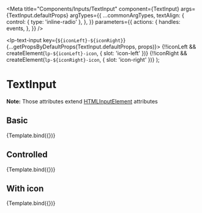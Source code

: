 


<Meta
  title="Components/Inputs/TextInput"
  component={TextInput}
  args={TextInput.defaultProps}
  argTypes={{
    ...commonArgTypes,
    textAlign: {
      control: { type: 'inline-radio' },
    },
  }}
  parameters={{
    actions: {
      handles: events,
    },
  }}
/>

  <lp-text-input key={`${iconLeft}-${iconRight}`} {...getPropsByDefaultProps(TextInput.defaultProps, props)}>
    {!!iconLeft && createElement(`lp-${iconLeft}-icon`, { slot: 'icon-left' })}
    {!!iconRight && createElement(`lp-${iconRight}-icon`, { slot: 'icon-right' })}
  </lp-text-input>
);

# TextInput

<ArgsTable of={TextInput} />

**Note:** Those attributes extend [HTMLInputElement](https://www.w3schools.com/tags/tag_input.asp) attributes

## Basic

<Canvas>
  <Story name="Basic">
    {Template.bind({})}
  </Story>
</Canvas>

## Controlled

<Canvas>
  <Story
    name="Controlled"
    args={{ value: 'Text' }}
    argTypes={hideControls(['theme', 'size', 'textAlign', 'error', 'disabled', 'readOnly'])}
  >
    {Template.bind({})}
  </Story>
</Canvas>

## With icon

<WithIconStoryDescription />

<Canvas withSource={SourceState.OPEN}>
  <Story
    name="With icon"
    args={{ iconLeft: icons[0] }}
    argTypes={{
      ...getArgTypesWithIcons(['iconLeft', 'iconRight']),
      ...groupControls(['theme', 'size', 'textAlign', 'error', 'value', 'disabled', 'readOnly'], 'Input args'),
    }}
  >
    {Template.bind({})}
  </Story>
</Canvas>

